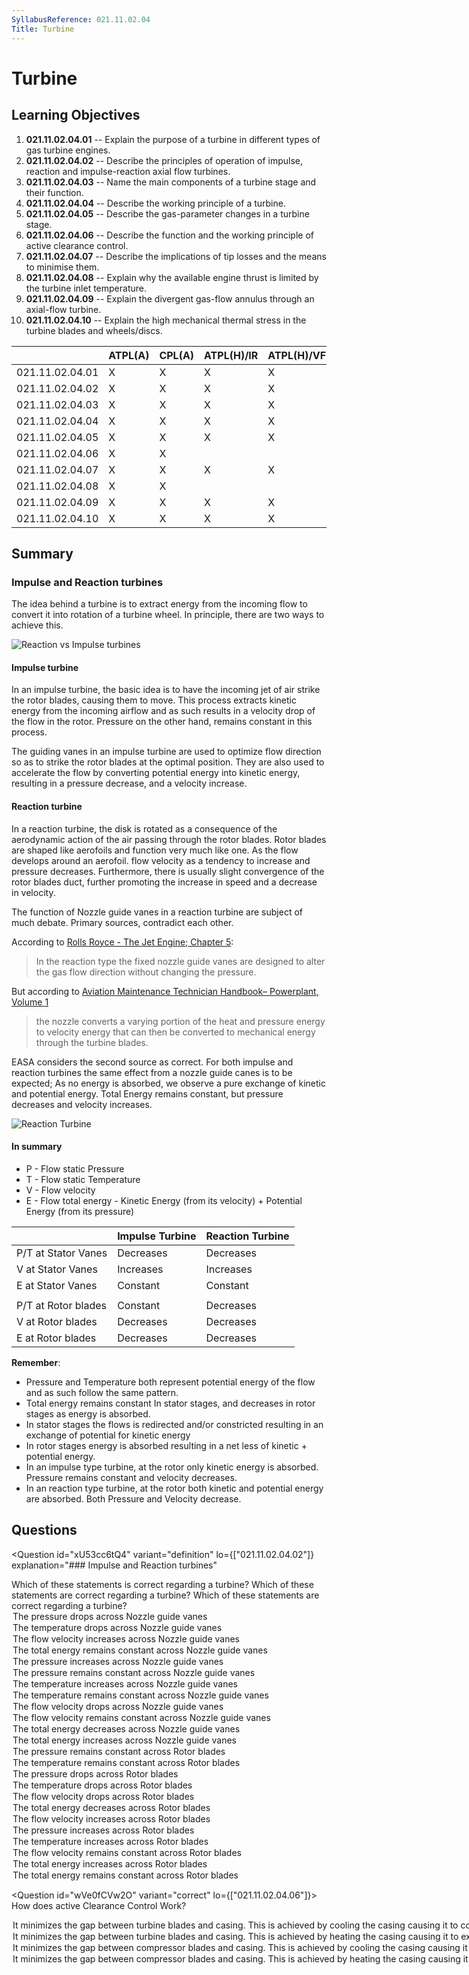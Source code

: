 ```yaml
---
SyllabusReference: 021.11.02.04
Title: Turbine
---
```


# Turbine

## Learning Objectives

1. **021.11.02.04.01** -- Explain the purpose of a turbine in different types of
   gas turbine engines.
2. **021.11.02.04.02** -- Describe the principles of operation of impulse,
   reaction and impulse-reaction axial flow turbines.
3. **021.11.02.04.03** -- Name the main components of a turbine stage and their
   function.
4. **021.11.02.04.04** -- Describe the working principle of a turbine.
5. **021.11.02.04.05** -- Describe the gas-parameter changes in a turbine stage.
6. **021.11.02.04.06** -- Describe the function and the working principle of
   active clearance control.
7. **021.11.02.04.07** -- Describe the implications of tip losses and the means
   to minimise them.
8. **021.11.02.04.08** -- Explain why the available engine thrust is limited by
   the turbine inlet temperature.
9. **021.11.02.04.09** -- Explain the divergent gas-flow annulus through an
   axial-flow turbine.
10. **021.11.02.04.10** -- Explain the high mechanical thermal stress in the
    turbine blades and wheels/discs.

|                 | ATPL(A) | CPL(A) | ATPL(H)/IR | ATPL(H)/VFR | CPL(H) | IR  | CBIR(A) |
| --------------- | ------- | ------ | ---------- | ----------- | ------ | --- | ------- |
| 021.11.02.04.01 | X       | X      | X          | X           | X      |     |         |
| 021.11.02.04.02 | X       | X      | X          | X           | X      |     |         |
| 021.11.02.04.03 | X       | X      | X          | X           | X      |     |         |
| 021.11.02.04.04 | X       | X      | X          | X           | X      |     |         |
| 021.11.02.04.05 | X       | X      | X          | X           | X      |     |         |
| 021.11.02.04.06 | X       | X      |            |             |        |     |         |
| 021.11.02.04.07 | X       | X      | X          | X           | X      |     |         |
| 021.11.02.04.08 | X       | X      |            |             |        |     |         |
| 021.11.02.04.09 | X       | X      | X          | X           | X      |     |         |
| 021.11.02.04.10 | X       | X      | X          | X           | X      |     |         |

## Summary

### Impulse and Reaction turbines

The idea behind a turbine is to extract energy from the incoming flow to convert
it into rotation of a turbine wheel. In principle, there are two ways to achieve
this.

![Reaction vs Impulse turbines](images/021.11.02.04-01.jpeg)

#### Impulse turbine

In an impulse turbine, the basic idea is to have the incoming jet of air strike
the rotor blades, causing them to move. This process extracts kinetic energy
from the incoming airflow and as such results in a velocity drop of the flow in
the rotor. Pressure on the other hand, remains constant in this process.

The guiding vanes in an impulse turbine are used to optimize flow direction so
as to strike the rotor blades at the optimal position. They are also used to
accelerate the flow by converting potential energy into kinetic energy,
resulting in a pressure decrease, and a velocity increase.

#### Reaction turbine

In a reaction turbine, the disk is rotated as a consequence of the aerodynamic
action of the air passing through the rotor blades. Rotor blades are shaped like
aerofoils and function very much like one. As the flow develops around an
aerofoil. flow velocity as a tendency to increase and pressure decreases.
Furthermore, there is usually slight convergence of the rotor blades duct,
further promoting the increase in speed and a decrease in velocity.

The function of Nozzle guide vanes in a reaction turbine are subject of much
debate. Primary sources, contradict each other.

According to [Rolls Royce - The Jet Engine; Chapter 5]():

> In the reaction type the fixed nozzle guide vanes are designed to alter the
> gas flow direction without changing the pressure.

But according to
[Aviation Maintenance Technician Handbook– Powerplant, Volume 1]()

> the nozzle converts a varying portion of the heat and pressure energy to
> velocity energy that can then be converted to mechanical energy through the
> turbine blades.

EASA considers the second source as correct. For both impulse and reaction
turbines the same effect from a nozzle guide canes is to be expected; As no
energy is absorbed, we observe a pure exchange of kinetic and potential energy.
Total Energy remains constant, but pressure decreases and velocity increases.

![Reaction Turbine](images/021.11.02.04-02.jpeg)

#### In summary

- P - Flow static Pressure
- T - Flow static Temperature
- V - Flow velocity
- E - Flow total energy - Kinetic Energy (from its velocity) + Potential Energy
  (from its pressure)

|                     | Impulse Turbine | Reaction Turbine |
| ------------------- | --------------- | ---------------- |
| P/T at Stator Vanes | Decreases       | Decreases        |
| V at Stator Vanes   | Increases       | Increases        |
| E at Stator Vanes   | Constant        | Constant         |
|                     |                 |                  |
| P/T at Rotor blades | Constant        | Decreases        |
| V at Rotor blades   | Decreases       | Decreases        |
| E at Rotor blades   | Decreases       | Decreases        |

**Remember**:

- Pressure and Temperature both represent potential energy of the flow and as
  such follow the same pattern.
- Total energy remains constant In stator stages, and decreases in rotor stages
  as energy is absorbed.
- In stator stages the flows is redirected and/or constricted resulting in an
  exchange of potential for kinetic energy
- In rotor stages energy is absorbed resulting in a net less of kinetic +
  potential energy.
- In an impulse type turbine, at the rotor only kinetic energy is absorbed.
  Pressure remains constant and velocity decreases.
- In an reaction type turbine, at the rotor both kinetic and potential energy
  are absorbed. Both Pressure and Velocity decrease.

## Questions

<Question
  id="xU53cc6tQ4"
  variant="definition"
  lo={["021.11.02.04.02"]}
  explanation="### Impulse and Reaction turbines"
>
  <Text variant="oneCorrect">
    Which of these statements is correct regarding a <Subject /> turbine?
  </Text>
  <Text variant="oneTwo">
    Which of these statements are correct regarding a <Subject /> turbine?
  </Text>
  <Text variant="multipleCorrect" select={5}>
    Which of these statements are correct regarding a <Subject /> turbine?
  </Text>
  <Option key="1" id="xU53cc6tQ4-1" subject={["impulse", "reaction"]}>
    The pressure drops across Nozzle guide vanes
  </Option>
  <Option key="1" id="xU53cc6tQ4-2" subject={["impulse", "reaction"]}>
    The temperature drops across Nozzle guide vanes
  </Option>
  <Option key="1" id="xU53cc6tQ4-3" subject={["impulse", "reaction"]}>
    The flow velocity increases across Nozzle guide vanes
  </Option>
  <Option key="1" id="xU53cc6tQ4-4" subject={["impulse", "reaction"]}>
    The total energy remains constant across Nozzle guide vanes
  </Option>
  <Option key="1" id="xU53cc6tQ4-5">
    The pressure increases across Nozzle guide vanes
  </Option>
  <Option key="1" id="xU53cc6tQ4-6">
    The pressure remains constant across Nozzle guide vanes
  </Option>
  <Option key="1" id="xU53cc6tQ4-7">
    The temperature increases across Nozzle guide vanes
  </Option>
  <Option key="1" id="xU53cc6tQ4-8">
    The temperature remains constant across Nozzle guide vanes
  </Option>
  <Option key="1" id="xU53cc6tQ4-9">
    The flow velocity drops across Nozzle guide vanes
  </Option>
  <Option key="1" id="xU53cc6tQ4-a">
    The flow velocity remains constant across Nozzle guide vanes
  </Option>
  <Option key="1" id="xU53cc6tQ4-b">
    The total energy decreases across Nozzle guide vanes
  </Option>
  <Option key="1" id="xU53cc6tQ4-c">
    The total energy increases across Nozzle guide vanes
  </Option>
  <Option key="2" id="xU53cc6tQ4-d" subject={["impulse"]}>
    The pressure remains constant across Rotor blades
  </Option>
  <Option key="2" id="xU53cc6tQ4-e" subject={["impulse"]}>
    The temperature remains constant across Rotor blades
  </Option>
  <Option key="2" id="xU53cc6tQ4-f" subject={["reaction"]}>
    The pressure drops across Rotor blades
  </Option>
  <Option key="2" id="xU53cc6tQ4-g" subject={["reaction"]}>
    The temperature drops across Rotor blades
  </Option>
  <Option key="2" id="xU53cc6tQ4-h" subject={["reaction", "impulse"]}>
    The flow velocity drops across Rotor blades
  </Option>
  <Option key="2" id="xU53cc6tQ4-i" subject={["reaction", "impulse"]}>
    The total energy decreases across Rotor blades
  </Option>
  <Option key="2" id="xU53cc6tQ4-j">
    The flow velocity increases across Rotor blades
  </Option>
  <Option key="2" id="xU53cc6tQ4-k">
    The pressure increases across Rotor blades
  </Option>
  <Option key="2" id="xU53cc6tQ4-l">
    The temperature increases across Rotor blades
  </Option>
  <Option key="2" id="xU53cc6tQ4-m">
    The flow velocity remains constant across Rotor blades
  </Option>
  <Option key="2" id="xU53cc6tQ4-n">
    The total energy increases across Rotor blades
  </Option>
  <Option key="2" id="xU53cc6tQ4-o">
    The total energy remains constant across Rotor blades
  </Option>
</Question>

<Question id="wVe0fCVw2O" variant="correct" lo={["021.11.02.04.06"]}>
  <Text variant="oneCorrect">How does active Clearance Control Work?</Text>
  <Option id="wVe0fCVw2O-1" correct>
    It minimizes the gap between turbine blades and casing. This is achieved by
    cooling the casing causing it to contract
  </Option>
  <Option
    id="wVe0fCVw2O-2"
    why="The first part of this answer is correct. The second part could also be correct, but it's not how the system for safety reasons. If it were, if the heating system failed, the casing would contract, most likely completely eliminating the gap between the casing and blades leading to a destruction of the turbine. A cooling system is preferred since, if it fails, the casing would just expand and the gap would increase, decreasing performance, but keeping the engine intact."
  >
    It minimizes the gap between turbine blades and casing. This is achieved by
    heating the casing causing it to expand
  </Option>
  <Option
    id="wVe0fCVw2O-3"
    why="The first part of the answer is incorrect. Active Clearance Control is only needed for turbine stages where significant temperatures can be expected throughout the daily operation of a jet engine. Compressor stages have relatively stable temperatures and do not need an active clearance control system."
  >
    It minimizes the gap between compressor blades and casing. This is achieved
    by cooling the casing causing it to contract
  </Option>
  <Option
    id="wVe0fCVw2O-4"
    why="The first part of the answer is incorrect. Active Clearance Control is only needed for turbine stages where significant temperatures can be expected throughout the daily operation of a jet engine. Compressor stages have relatively stable temperatures and do not need an active clearance control system."
  >
    It minimizes the gap between compressor blades and casing. This is achieved
    by heating the casing causing it to expand
  </Option>
</Question>
